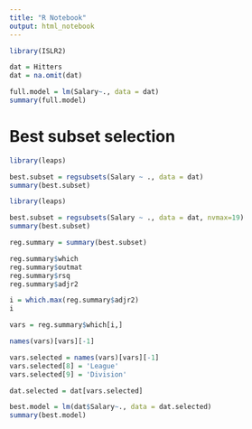 ```yaml
---
title: "R Notebook"
output: html_notebook
---
```

```r
library(ISLR2)

dat = Hitters
dat = na.omit(dat)
```

```r
full.model = lm(Salary~., data = dat)
summary(full.model)
```
# Best subset selection

```r
library(leaps)

best.subset = regsubsets(Salary ~ ., data = dat)
summary(best.subset)
```

```r
library(leaps)

best.subset = regsubsets(Salary ~ ., data = dat, nvmax=19)
summary(best.subset)
```

```r
reg.summary = summary(best.subset)

reg.summary$which
reg.summary$outmat
reg.summary$rsq
reg.summary$adjr2
```

```r
i = which.max(reg.summary$adjr2)
i
```
```r
vars = reg.summary$which[i,]

names(vars)[vars][-1]
```

```r
vars.selected = names(vars)[vars][-1]
vars.selected[8] = 'League'
vars.selected[9] = 'Division'

dat.selected = dat[vars.selected]

best.model = lm(dat$Salary~., data = dat.selected)
summary(best.model)
```













